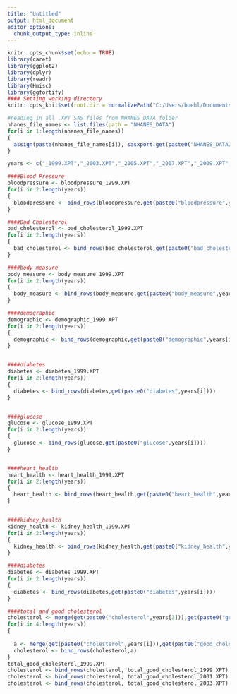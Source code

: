 ---
title: "Untitled"
output: html_document
editor_options: 
  chunk_output_type: inline
---

```{r setup, include=FALSE}
knitr::opts_chunk$set(echo = TRUE)
library(caret) 
library(ggplot2)
library(dplyr)
library(readr)
library(Hmisc)
library(ggfortify)
#### Setting working directory 
knitr::opts_knit$set(root.dir = normalizePath("C:/Users/buehl/Documents/classes/senior-research"))
```



```{r}
#reading in all .XPT SAS files from NHANES_DATA folder 
nhanes_file_names <- list.files(path = "NHANES_DATA")
for(i in 1:length(nhanes_file_names))
{
  assign(paste(nhanes_file_names[i]), sasxport.get(paste0("NHANES_DATA/", nhanes_file_names[i])))
}
```

```{r}
years <- c("_1999.XPT","_2003.XPT","_2005.XPT","_2007.XPT","_2009.XPT","_2011.XPT","_2013.XPT","_2015.XPT")

####Blood Pressure 
bloodpressure <- bloodpressure_1999.XPT
for(i in 2:length(years))
{
  bloodpressure <- bind_rows(bloodpressure,get(paste0("bloodpressure",years[i])))    
}

####Bad Cholesterol
bad_cholesterol <- bad_cholesterol_1999.XPT
for(i in 2:length(years))
{
  bad_cholesterol <- bind_rows(bad_cholesterol,get(paste0("bad_cholesterol",years[i])))    
}

####body measure 
body_measure <- body_measure_1999.XPT
for(i in 2:length(years))
{
  body_measure <- bind_rows(body_measure,get(paste0("body_measure",years[i])))    
}

####demographic 
demographic <- demographic_1999.XPT
for(i in 2:length(years))
{
  demographic <- bind_rows(demographic,get(paste0("demographic",years[i])))    
}


####diabetes 
diabetes <- diabetes_1999.XPT
for(i in 2:length(years))
{
  diabetes <- bind_rows(diabetes,get(paste0("diabetes",years[i])))    
}


####glucose 
glucose <- glucose_1999.XPT
for(i in 2:length(years))
{
  glucose <- bind_rows(glucose,get(paste0("glucose",years[i])))    
}


####heart_health 
heart_health <- heart_health_1999.XPT
for(i in 2:length(years))
{
  heart_health <- bind_rows(heart_health,get(paste0("heart_health",years[i])))    
}


####kidney_health 
kidney_health <- kidney_health_1999.XPT
for(i in 2:length(years))
{
  kidney_health <- bind_rows(kidney_health,get(paste0("kidney_health",years[i])))    
}

####diabetes 
diabetes <- diabetes_1999.XPT
for(i in 2:length(years))
{
  diabetes <- bind_rows(diabetes,get(paste0("diabetes",years[i])))    
}

####total and good cholesterol 
cholesterol <- merge(get(paste0("cholesterol",years[3])),get(paste0("good_cholesterol",years[3])))
for(i in 4:length(years))
{
  
  a <- merge(get(paste0("cholesterol",years[i])),get(paste0("good_cholesterol",years[i])))
  cholesterol <- bind_rows(cholesterol,a)
}
total_good_cholesterol_1999.XPT
cholesterol <- bind_rows(cholesterol, total_good_cholesterol_1999.XPT)
cholesterol <- bind_rows(cholesterol, total_good_cholesterol_2001.XPT)
cholesterol <- bind_rows(cholesterol, total_good_cholesterol_2003.XPT)
```

```{r}

```

